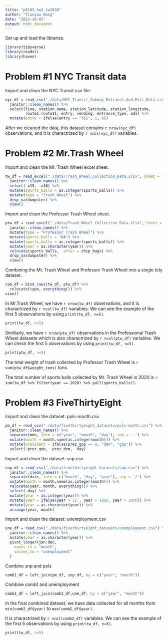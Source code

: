 ```yaml
---
title: "p8105_hw2_tw2838"
author: "Tianyou Wang"
date: "2022-10-05"
output: html_document
---
```


Set up and load the libraries.
```r
library(tidyverse)
library(readxl)
library(haven)
```


# **Problem #1 NYC Transit data**

Import and clean the NYC Transit csv file.

```r
nyc_df = read_csv("./data/NYC_Transit_Subway_Entrance_And_Exit_Data.csv") %>%
  janitor::clean_names() %>%
  select(line, station_name, station_latitude, station_longitude,
         route1:route11, entry, vending, entrance_type, ada) %>%
  mutate(entry = ifelse(entry == "YES", 1, 0))
```
After we cleaned the data, this dataset contains `r nrow(nyc_df)` observations, and it is charactrized by `r ncol(nyc_df)` variables.

# **Problem #2 Mr.Trash Wheel**

Import and clean the Mr. Trash Wheel excel sheet.

```r
tw_df = read_excel("./data/Trash_Wheel_Collection_Data.xlsx", sheet = 1, skip = 1) %>%
  janitor::clean_names() %>% 
  select(-x15, -x16) %>%
  mutate(sports_balls = as.integer(sports_balls)) %>% 
  mutate(type = "Trash Wheel") %>%
  drop_na(dumpster) %>%
  view()
```

Import and clean the Professor Trash Wheel sheet.

```r
ptw_df = read_excel("./data/Trash_Wheel_Collection_Data.xlsx", sheet = 2, skip = 1) %>%
  janitor::clean_names() %>%
  mutate(type = "Professor Trash Wheel") %>%
  mutate(sports_balls = "NA") %>%
  mutate(sports_balls = as.integer(sports_balls)) %>%
  mutate(year = as.character(year)) %>%
  relocate(sports_balls, .after = chip_bags) %>%
  drop_na(dumpster) %>%
  view()
```

Combining the Mr. Trash Wheel and Professor Trash Wheel into a single tidy dataset.

```r
com_df = bind_rows(tw_df, ptw_df) %>%
  relocate(type, everything()) %>%
view()
```


In Mr.Trash Wheel, we have `r nrow(tw_df)` observations, and it is charactrized by `r ncol(tw_df)` variables. We can see the example of the first 5 observations by using `print(tw_df, n=5)`. 

```r
print(tw_df, n=5)
```


Similiarly, we have `r nrow(ptw_df)` observations in the Professional Trash Wheel datasete which is also charactrized by `r ncol(ptw_df)` variables. We can check the first 5 observations by using `print(tw_df, n=5)`.
 
```r
print(ptw_df, n=5)
```


The total weight of trash collected by Professor Trash Wheel is `r sum(ptw_df$weight_tons)` tons.

The total number of sports balls collected by Mr. Trash Wheel in 2020 is `r sum(tw_df %>% filter(year == 2020) %>% pull(sports_balls))`.



# **Problem #3 FiveThirtyEight **

Import and clean the dataset: pols-month.csv

```r
pm_df = read_csv("./data/fivethirtyeight_datasets/pols-month.csv") %>% 
  janitor::clean_names() %>% 
  separate(mon, into = c("year", "month", "day"), sep = '-') %>%
  mutate(month = month.name[as.integer(month)]) %>%
  mutate(president = ifelse(prez_gop == 0, "dem", "gop")) %>%
  select(-prez_gop, -prez_dem, -day)
```

Import and clean the dataset: snp.csv

```r
snp_df = read_csv("./data/fivethirtyeight_datasets/snp.csv") %>% 
  janitor::clean_names() %>% 
  separate(date, into = c("month", "day", "year"), sep = '/') %>%
  mutate(month = month.name[as.integer(month)]) %>%
  relocate(year, month, everything()) %>%
  select(-day) %>%
  mutate(year = as.integer(year)) %>%
  mutate(year = ifelse(year > 15 , year + 1900, year + 2000)) %>%
  mutate(year = as.character(year)) %>%
  arrange(year, month)
```

Import and clean the dataset: unemployment.csv

```r
une_df = read_csv("./data/fivethirtyeight_datasets/unemployment.csv") %>% 
  janitor::clean_names() %>% 
  mutate(year = as.character(year)) %>%
  pivot_longer(jan:dec, 
    names_to = "month",
    values_to = "unemployment"
  )
```

Combine snp and pols
```r
comb1_df = left_join(pm_df, snp_df, by = c("year", "month")) 
```

Combine comb1 and unemployment
```r
comb2_df = left_join(comb1_df,une_df, by = c("year", "month")) 
```

In the final combined dataset, we have data collected for all months from `min(comb2_df$year)` to `max(comb2_df$year)`. 

It is charactrized by `r ncol(comb2_df)` variables. We can see the example of the first 5 observations by using `print(tw_df, n=5)`. 

```r
print(tw_df, n=5)
```
